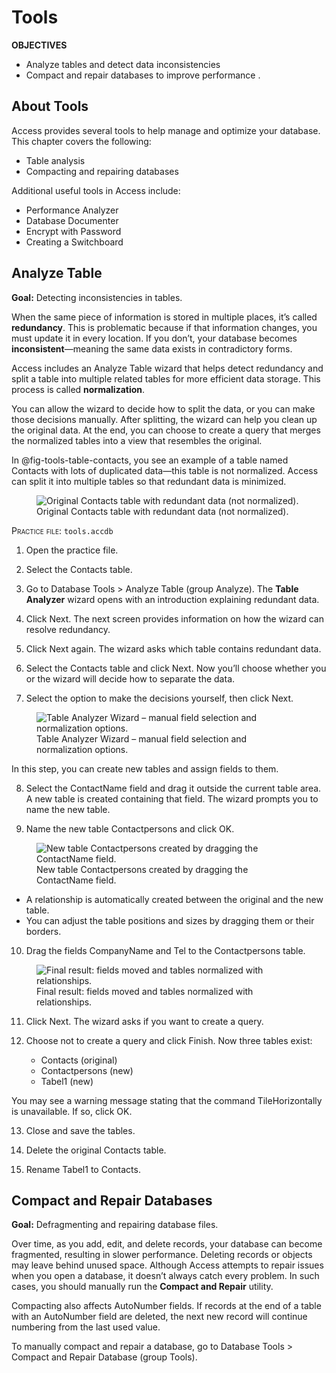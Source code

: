 # Tools {#sec-tools}

::: callout
**OBJECTIVES**

-   Analyze tables and detect data inconsistencies\
-   Compact and repair databases to improve performance .
:::

## About Tools {#sec-tools-about}

Access provides several tools to help manage and optimize your database. This chapter covers the following:

-   Table analysis\
-   Compacting and repairing databases

Additional useful tools in Access include:

-   Performance Analyzer\
-   Database Documenter\
-   Encrypt with Password\
-   Creating a Switchboard

## Analyze Table {#sec-analyse-tables}

**Goal:** Detecting inconsistencies in tables.

When the same piece of information is stored in multiple places, it's called **redundancy**. This is problematic because if that information changes, you must update it in every location. If you don’t, your database becomes **inconsistent**—meaning the same data exists in contradictory forms.

Access includes an [Analyze Table]{.uicontrol} wizard that helps detect redundancy and split a table into multiple related tables for more efficient data storage. This process is called **normalization**.

You can allow the wizard to decide how to split the data, or you can make those decisions manually. After splitting, the wizard can help you clean up the original data. At the end, you can choose to create a query that merges the normalized tables into a view that resembles the original.

In @fig-tools-table-contacts, you see an example of a table named [Contacts]{.varname} with lots of duplicated data—this table is not normalized. Access can split it into multiple tables so that redundant data is minimized.

![Original Contacts table with redundant data (not normalized).](images/tools/table-contacts.png){#fig-tools-table-contacts}

:::::: {#prp-tools-analyze}
[Practice file]{.smallcaps}: `tools.accdb`

1.  Open the practice file.

2.  Select the [Contacts]{.varname} table.

3.  Go to [Database Tools \> Analyze Table (group Analyze)]{.uicontrol}. The **Table Analyzer** wizard opens with an introduction explaining redundant data.

4.  Click [Next]{.uicontrol}. The next screen provides information on how the wizard can resolve redundancy.

5.  Click [Next]{.uicontrol} again. The wizard asks which table contains redundant data.

6.  Select the [Contacts]{.varname} table and click [Next]{.uicontrol}. Now you'll choose whether you or the wizard will decide how to separate the data.

7.  Select the option to make the decisions yourself, then click [Next]{.uicontrol}.

![Table Analyzer Wizard – manual field selection and normalization options.](images/tools/table-analyzer-wizard.png){#fig-table-analyzer-wizard}

::: callout-note
In this step, you can create new tables and assign fields to them.
:::

8.  Select the [ContactName]{.varname} field and drag it outside the current table area. A new table is created containing that field. The wizard prompts you to name the new table.

9.  Name the new table [Contactpersons]{.varname} and click [OK]{.uicontrol}.

![New table Contactpersons created by dragging the ContactName field.](images/tools/table-generated.png){#fig-table-generated}

::: callout-note
-   A relationship is automatically created between the original and the new table.\
-   You can adjust the table positions and sizes by dragging them or their borders.
:::

10. Drag the fields [CompanyName]{.varname} and [Tel]{.varname} to the [Contactpersons]{.varname} table.

![Final result: fields moved and tables normalized with relationships.](images/tools/tables-splitted.png){#fig-tables-splitted}

11. Click [Next]{.uicontrol}. The wizard asks if you want to create a query.

12. Choose not to create a query and click [Finish]{.uicontrol}. Now three tables exist:

    -   [Contacts]{.varname} (original)\
    -   [Contactpersons]{.varname} (new)\
    -   [Tabel1]{.varname} (new)

::: callout-warning
You may see a warning message stating that the command [TileHorizontally]{.uicontrol} is unavailable. If so, click [OK]{.uicontrol}.
:::

13. Close and save the tables.

14. Delete the original [Contacts]{.varname} table.

15. Rename [Tabel1]{.varname} to [Contacts]{.varname}.
::::::

## Compact and Repair Databases {#sec-compact-repair}

**Goal:** Defragmenting and repairing database files.

Over time, as you add, edit, and delete records, your database can become fragmented, resulting in slower performance. Deleting records or objects may leave behind unused space. Although Access attempts to repair issues when you open a database, it doesn't always catch every problem. In such cases, you should manually run the **Compact and Repair** utility.

Compacting also affects AutoNumber fields. If records at the end of a table with an AutoNumber field are deleted, the next new record will continue numbering from the last used value.

To manually compact and repair a database, go to [Database Tools \> Compact and Repair Database (group Tools)]{.uicontrol}.
